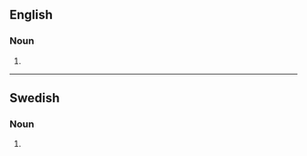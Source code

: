 ==English==

===Noun===
{{head|en|noun plural form}}

# {{plural of|oboist|lang=en}}

----

==Swedish==

===Noun===
{{head|sv|noun form}}

# {{sv-noun-form-indef-gen|oboist}}